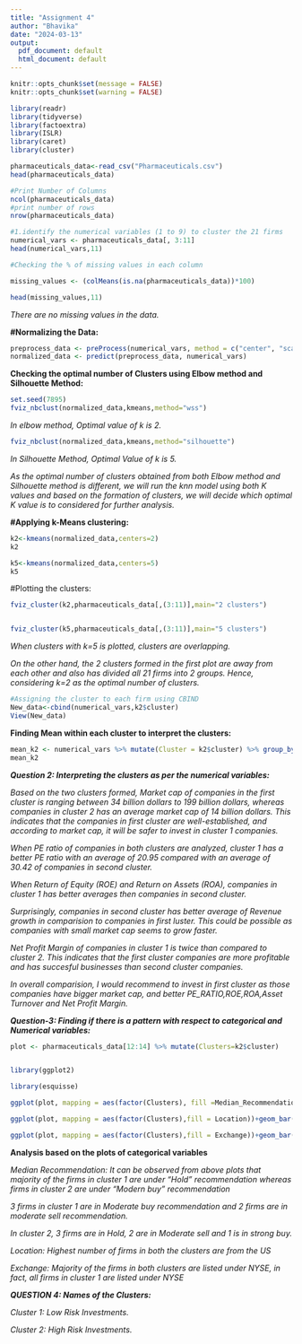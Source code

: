 ---
title: "Assignment 4"
author: "Bhavika"
date: "2024-03-13"
output:
  pdf_document: default
  html_document: default
---

```{r setup, include=FALSE}

knitr::opts_chunk$set(message = FALSE)
knitr::opts_chunk$set(warning = FALSE)

```

```{r}

library(readr)
library(tidyverse)
library(factoextra)
library(ISLR)
library(caret)
library(cluster)
```


```{r}
pharmaceuticals_data<-read_csv("Pharmaceuticals.csv")
head(pharmaceuticals_data)

```

```{r}
#Print Number of Columns
ncol(pharmaceuticals_data) 
#print number of rows 
nrow(pharmaceuticals_data)

#1.identify the numerical variables (1 to 9) to cluster the 21 firms
numerical_vars <- pharmaceuticals_data[, 3:11]
head(numerical_vars,11)

#Checking the % of missing values in each column

missing_values <- (colMeans(is.na(pharmaceuticals_data))*100)

head(missing_values,11)

```
*There are no missing values in the data.*


**#Normalizing the Data:**
```{r}

preprocess_data <- preProcess(numerical_vars, method = c("center", "scale"))
normalized_data <- predict(preprocess_data, numerical_vars)

```

**Checking the optimal number of Clusters using Elbow method and Silhouette Method:**
```{r}

set.seed(7895)
fviz_nbclust(normalized_data,kmeans,method="wss")

```

*In elbow method, Optimal value of k is 2.*

```{r}
fviz_nbclust(normalized_data,kmeans,method="silhouette")

```

*In Silhouette Method, Optimal Value of k is 5.*


*As the optimal number of clusters obtained from both Elbow method and Silhouette method is different, we will run the knn model using both K values and based on the formation of clusters, we will decide which optimal K value is to considered for further analysis.*


**#Applying k-Means clustering:**
```{r}

k2<-kmeans(normalized_data,centers=2)
k2

k5<-kmeans(normalized_data,centers=5)
k5

```


#Plotting the clusters:

```{r}

fviz_cluster(k2,pharmaceuticals_data[,(3:11)],main="2 clusters")


fviz_cluster(k5,pharmaceuticals_data[,(3:11)],main="5 clusters")
```

*When clusters with k=5 is plotted, clusters are overlapping. *

*On the other hand, the 2 clusters formed in the first plot are away from each other and also has divided all 21 firms into 2 groups. Hence, considering k=2 as the optimal number of clusters.*

```{r}

#Assigning the cluster to each firm using CBIND
New_data<-cbind(numerical_vars,k2$cluster)
View(New_data)


```

**Finding Mean within each cluster to interpret the clusters:**
```{r}

mean_k2 <- numerical_vars %>% mutate(Cluster = k2$cluster) %>% group_by(Cluster) %>% summarise_all("mean")
mean_k2

```

***Question 2: Interpreting the clusters as per the numerical variables:***

*Based on the two clusters formed, Market cap of companies in the first cluster is ranging between 34 billion dollars to 199 billion dollars, whereas companies in cluster 2 has an average market cap of 14 billion dollars. This indicates that the companies in first cluster are well-established, and according to market cap, it will be safer to invest in cluster 1 companies.*

*When PE ratio of companies in both clusters are analyzed, cluster 1 has a better PE ratio with an average of 20.95 compared with an average of 30.42 of companies in second cluster.*

*When Return of Equity (ROE) and Return on Assets (ROA), companies in cluster 1 has better averages then companies in second cluster.*

*Surprisingly, companies in second cluster has better average of Revenue growth in comparision to companies in first luster. This could be possible as companies with small market cap seems to grow faster.*

*Net Profit Margin of companies in cluster 1 is twice than compared to cluster 2. This indicates that the first cluster companies are more profitable and has succesful businesses than second cluster companies.*

*In overall comparision, I would recommend to invest in first cluster as those companies have bigger market cap, and better PE_RATIO,ROE,ROA,Asset Turnover and Net Profit Margin.*


***Question-3: Finding if there is a pattern with respect to categorical and Numerical variables:***

```{r}

plot <- pharmaceuticals_data[12:14] %>% mutate(Clusters=k2$cluster)


library(ggplot2)

library(esquisse)

ggplot(plot, mapping = aes(factor(Clusters), fill =Median_Recommendation))+geom_bar(position='dodge')+labs(x ='Clusters')

ggplot(plot, mapping = aes(factor(Clusters),fill = Location))+geom_bar(position = 'dodge')+labs(x ='Clusters')

ggplot(plot, mapping = aes(factor(Clusters),fill = Exchange))+geom_bar(position = 'dodge')+labs(x ='Clusters')


```


**Analysis based on the plots of categorical variables**

*Median Recommendation: It can be observed from above plots that majority of the firms in cluster 1 are under "Hold" recommendation whereas firms in cluster 2 are under "Modern buy" recommendation*

*3 firms in cluster 1 are in Moderate buy recommendation and 2 firms are in moderate sell recommendation.* 

*In cluster 2, 3 firms are in Hold, 2 are in Moderate sell and 1 is in strong buy.*

*Location: Highest number of firms in both the clusters are from the US*

*Exchange: Majority of the firms in both clusters are listed under NYSE, in fact, all firms in cluster 1 are listed under NYSE*


***QUESTION 4: Names of the Clusters:***

*Cluster 1: Low Risk Investments.*

*Cluster 2: High Risk Investments.*

